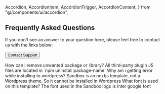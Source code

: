   Accordion,
  AccordionItem,
  AccordionTrigger,
  AccordionContent,
} from "@/components/ui/accordion";

## Frequently Asked Questions

If you don't see an answer to your question here, please feel free to contact us with the links below:

<Link
  target="_blank"
  href="mailto:md.rakib10122003@gmail.com"

>

  <Button size='lg'>Contact Support</Button>
</Link>

<Accordion type="multiple" className="not-prose space-y-4 mt-12">
  <AccordionItem
    value="item-1"
    className="border-none bg-slate-100 px-3 md:px-4 rounded-xl  text-foreground [&>h3]:text-red-500"
  >
    <AccordionTrigger className="text-base font-semibold">
      How can i remove unwanted package or library?
    </AccordionTrigger>
    <AccordionContent>
      All third-party plugin JS files are located in `npm uninstall
      package-name`
    </AccordionContent>
  </AccordionItem>
  <AccordionItem
    value="item-2"
    className="border-none bg-slate-100 px-3 md:px-4 rounded-xl  text-foreground"
  >
    <AccordionTrigger className="text-base font-semibold">
      Why am i getting error while installing to wordpress?
    </AccordionTrigger>
    <AccordionContent>
      Sandbox is an nextjs template, not a Wordpress theme. So it cannot be
      installed in Wordpress
    </AccordionContent>
  </AccordionItem>
  <AccordionItem
    value="item-3"
    className="border-none bg-slate-100 px-3 md:px-4 rounded-xl  text-foreground"
  >
    <AccordionTrigger className="text-base font-semibold">
      What font is used on this template?
    </AccordionTrigger>
    <AccordionContent>
      The font used in the Sandbox logo is Inter google font
    </AccordionContent>
  </AccordionItem>
</Accordion>

